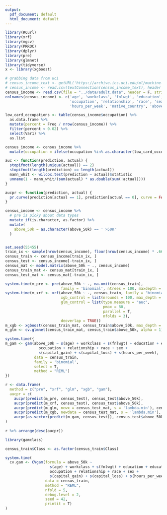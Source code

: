 ```yaml
---
output:
  pdf_document: default
  html_document: default
---
```



```r
library(RCurl)
library(xrf)
library(mgcv)
library(PRROC)
library(dplyr)
library(pre)
library(glmnet)
library(tidyverse)
x <- library(xgboost)

# grabbing data from uci
# census_income_text <- getURL('https://archive.ics.uci.edu/ml/machine-learning-databases/adult/adult.data')
# census_income <- read.csv(textConnection(census_income_text), header = F, stringsAsFactors = F)
census_income <- read.csv(file = "../data/adult.data", header = F, stringsAsFactors = F)
colnames(census_income) <- c('age', 'workclass', 'fnlwgt', 'education', 'education_num', 'marital_status',
                             'occupation', 'relationship', 'race', 'sex', 'capital_gain', 'capital_loss',
                             'hours_per_week', 'native_country', 'above_50k')

low_card_occupations <- table(census_income$occupation) %>% 
  as.data.frame %>% 
  mutate(percent = Freq / nrow(census_income)) %>% 
  filter(percent < 0.02) %>% 
  select(Var1) %>% 
  as.list

census_income <- census_income %>%
  mutate(occupation = ifelse(occupation %in% as.character(low_card_occupations$Var1), "other", occupation))

auc <- function(prediction, actual) {
  stopifnot(length(unique(actual)) == 2)
  stopifnot(length(prediction) == length(actual))
  mann_whit <- wilcox.test(prediction ~ actual)$statistic
  unname(1 - mann_whit/(sum(actual) * as.double(sum(!actual))))
}

aucpr <- function(prediction, actual) {
  pr.curve(prediction[actual == 1], prediction[actual == 0], curve = FALSE)$auc.integral
}

census_income <- census_income %>%
  # pre is picky about data types
  mutate_if(is.character, as.factor) %>%
  mutate(
    above_50k = as.character(above_50k) == ' >50K'
  )


set.seed(55455)
train_ix <- sample(nrow(census_income), floor(nrow(census_income) * .66))
census_train <- census_income[train_ix, ]
census_test <- census_income[-train_ix, ]
census_mat <- model.matrix(above_50k ~ ., census_income)
census_train_mat <- census_mat[train_ix, ]
census_test_mat <- census_mat[-train_ix, ]

system.time(m_pre <- pre(above_50k ~ ., na.omit(census_train),
                         family = 'binomial', ntrees = 100, maxdepth = 3, tree.unbiased = TRUE))
system.time(m_xrf <- xrf(above_50k ~ ., census_train, family = 'binomial',
                         xgb_control = list(nrounds = 100, max_depth = 3),
                         glm_control = list(type.measure = "auc",
                                            pmax = 80,
                                            parallel = T,
                                            nfolds = 3),
                         deoverlap = TRUE))
m_xgb <- xgboost(census_train_mat, census_train$above_50k, max_depth = 3, nrounds = 100, objective = 'binary:logistic')
m_glm <- cv.glmnet(census_train_mat, census_train$above_50k, alpha = 1)

system.time({
m_gam <- gam(above_50k ~ s(age) + workclass + s(fnlwgt) + education + education_num + marital_status +
               occupation + relationship + race + sex +
               s(capital_gain) + s(capital_loss) + s(hours_per_week),
             data = census_train,
             family = 'binomial',
             select = T,
             method = "REML")
})

r <- data.frame(
  method = c("pre", "xrf", "glm", "xgb", "gam"),
  aucpr = c(
    aucpr(predict(m_pre, census_test), census_test$above_50k),
    aucpr(predict(m_xrf, census_test), census_test$above_50k),
    aucpr(predict(m_glm, newx = census_test_mat, s = 'lambda.min'), census_test$above_50k),
    aucpr(predict(m_xgb, newdata = census_test_mat, s = 'lambda.min'), census_test$above_50k),
    aucpr(as.vector(predict(m_gam, census_test)), census_test$above_50k))
)
  
r %>% arrange(desc(aucpr))
```

```r
library(gamclass)

census_train$Class <- as.factor(census_train$Class)

system.time(
  cv.gam <- CVgam(formula = above_50k ~ 
                    s(age) + workclass + s(fnlwgt) + education + education_num + marital_status +
                    occupation + relationship + race + sex +
                    s(capital_gain) + s(capital_loss) + s(hours_per_week),
                  data = census_train,
                  method = "REML",
                  nfold = 5,
                  debug.level = 2,
                  seed = 42,
                  printit = T)
)
```

